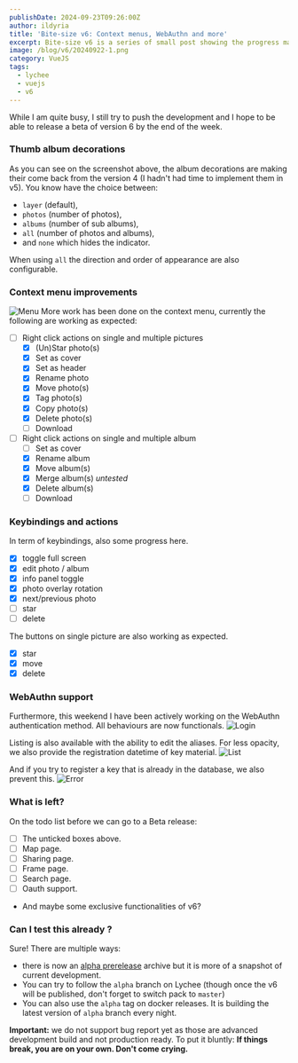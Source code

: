 ```yaml
---
publishDate: 2024-09-23T09:26:00Z
author: ildyria
title: 'Bite-size v6: Context menus, WebAuthn and more'
excerpt: Bite-size v6 is a series of small post showing the progress made on the development of the future version of Lychee.
image: /blog/v6/20240922-1.png
category: VueJS
tags:
  - lychee
  - vuejs
  - v6
---
```

While I am quite busy, I still try to push the development and I hope to be able to release a beta of version 6 by the end of the week.

### Thumb album decorations

As you can see on the screenshot above, the album decorations are making their come back from the version 4 (I hadn't had time to implement them in v5).
You know have the choice between:
- `layer` (default),
- `photos` (number of photos), 
- `albums` (number of sub albums),
- `all` (number of photos and albums),
- and `none` which hides the indicator.

When using `all` the direction and order of appearance are also configurable.

### Context menu improvements

![Menu](/blog/v6/20240915-2.png)
More work has been done on the context menu, currently the following are working as expected:
- [ ] Right click actions on single and multiple pictures
  - [x] (Un)Star photo(s)
  - [x] Set as cover
  - [x] Set as header
  - [x] Rename photo
  - [x] Move photo(s)
  - [x] Tag photo(s)
  - [x] Copy photo(s)
  - [x] Delete photo(s)
  - [ ] Download
- [ ] Right click actions on single and multiple album
  - [ ] Set as cover
  - [x] Rename album
  - [x] Move album(s)
  - [x] Merge album(s) _untested_
  - [x] Delete album(s)
  - [ ] Download

### Keybindings and actions

In term of keybindings, also some progress here.
- [x] toggle full screen
- [x] edit photo / album
- [x] info panel toggle
- [x] photo overlay rotation
- [x] next/previous photo
- [ ] star
- [ ] delete

The buttons on single picture are also working as expected.
- [x] star
- [x] move
- [x] delete

### WebAuthn support

Furthermore, this weekend I have been actively working on the WebAuthn authentication method.
All behaviours are now functionals.
![Login](/blog/v6/20240923-1.png)

Listing is also available with the ability to edit the aliases.
For less opacity, we also provide the registration datetime of key material.
![List](/blog/v6/20240923-2.png)

And if you try to register a key that is already in the database, we also prevent this.
![Error](/blog/v6/20240923-3.png)

### What is left?

On the todo list before we can go to a Beta release:

- [ ] The unticked boxes above.
- [ ] Map page.
- [ ] Sharing page.
- [ ] Frame page.
- [ ] Search page.
- [ ] Oauth support.
- And maybe some exclusive functionalities of v6?

### Can I test this already ?

Sure! There are multiple ways:
- there is now an [alpha prerelease](https://github.com/LycheeOrg/Lychee/releases/tag/v6.0.0-alpha1) archive but it is more of a snapshot of current development.
- You can try to follow the `alpha` branch on Lychee (though once the v6 will be published, don't forget to switch pack to `master`)
- You can also use the `alpha` tag on docker releases. It is building the latest version of `alpha` branch every night.

**Important:** we do not support bug report yet as those are advanced development build and not production ready.
To put it bluntly: **If things break, you are on your own. Don't come crying.**